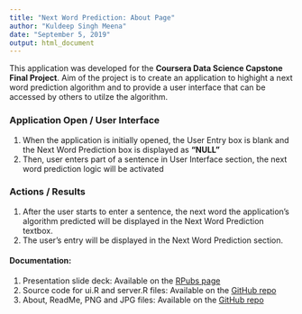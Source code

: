 ```yaml
---
title: "Next Word Prediction: About Page"
author: "Kuldeep Singh Meena"
date: "September 5, 2019"
output: html_document
---
```


This application was developed for the **Coursera Data Science Capstone Final Project**. 
Aim of the project is to create an application to highight a next word prediction algorithm 
and to provide a user interface that can be accessed by others to utilze the algorithm.

### Application Open / User Interface
1. When the application is initially opened, the User Entry box is blank and the Next Word Prediction box is displayed as **"NULL"** 
2. Then, user enters part of a sentence in User Interface section, the next word prediction logic will be activated

### Actions / Results
1. After the user starts to enter a sentence, the next word the application's algorithm predicted will be displayed in the Next Word Prediction textbox.
2. The user's entry will be displayed in the Next Word Prediction section.

#### Documentation:
1. Presentation slide deck: Available on the [RPubs page](http://rpubs.com/kuldeep3005/525848)
2. Source code for ui.R and server.R files: Available on the [GitHub repo](https://github.com/kuldeep3005/DataScience_Capstone_FinalAssignment)
3. About, ReadMe, PNG and JPG files: Available on the [GitHub repo](https://github.com/kuldeep3005/DataScience_Capstone_FinalAssignment)